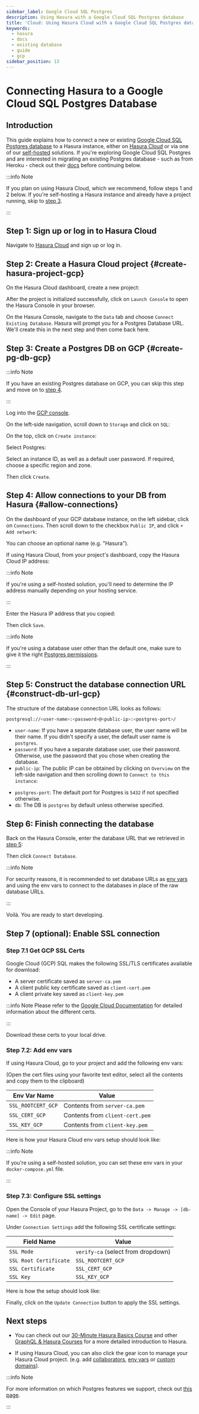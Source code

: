 ```yaml
---
sidebar_label: Google Cloud SQL Postgres
description: Using Hasura with a Google Cloud SQL Postgres database
title: 'Cloud: Using Hasura Cloud with a Google Cloud SQL Postgres database'
keywords:
  - hasura
  - docs
  - existing database
  - guide
  - gcp
sidebar_position: 13
---
```



# Connecting Hasura to a Google Cloud SQL Postgres Database

## Introduction

This guide explains how to connect a new or existing [Google Cloud SQL Postgres database](https://cloud.google.com/sql) to a Hasura
instance, either on [Hasura Cloud](https://cloud.hasura.io?skip_onboarding=true) or via one of our
[self-hosted](/deployment/deployment-guides/index.mdx) solutions. If you're exploring Google Cloud SQL Postgres and are interested in
migrating an existing Postgres database - such as from Heroku - check out their
[docs](https://cloud.google.com/database-migration/docs/postgres) before continuing below.

:::info Note

If you plan on using Hasura Cloud, which we recommend, follow steps 1 and 2 below. If you're self-hosting a Hasura
instance and already have a project running, skip to [step 3](#create-pg-db-gcp).

:::

## Step 1: Sign up or log in to Hasura Cloud

Navigate to [Hasura Cloud](https://cloud.hasura.io/signup/?pg=docs&plcmt=body&cta=navigate-to-hasura-cloud&tech=default)
and sign up or log in.

## Step 2: Create a Hasura Cloud project {#create-hasura-project-gcp}

On the Hasura Cloud dashboard, create a new project:

<Thumbnail src="/img/cloud-dbs/create-hasura-cloud-project.png" alt="Create Hasura Cloud project" width="1000px" />

After the project is initialized successfully, click on `Launch Console` to open the Hasura Console in your browser.

On the Hasura Console, navigate to the `Data` tab and choose `Connect Existing Database`. Hasura will prompt you for a
Postgres Database URL. We'll create this in the next step and then come back here.

<Thumbnail src="/img/cloud-dbs/existing-db-setup.png" alt="Hasura Cloud database setup" width="700px" />

## Step 3: Create a Postgres DB on GCP {#create-pg-db-gcp}

:::info Note

If you have an existing Postgres database on GCP, you can skip this step and move on to [step 4](#allow-connections).

:::

Log into the [GCP console](https://console.cloud.google.com/).

On the left-side navigation, scroll down to `Storage` and click on `SQL`:

<Thumbnail src="/img/cloud-dbs/gcp/navigate-to-sql.png" alt="Navigate to SQL in GCP" width="250px" />

On the top, click on `Create instance`:

<Thumbnail src="/img/cloud-dbs/gcp/create-instance.png" alt="Create database instance in GCP" width="1000px" />

Select Postgres:

<Thumbnail src="/img/cloud-dbs/gcp/select-postgres.png" alt="Select Postgres database instance in GCP" width="1000px" />

Select an instance ID, as well as a default user password. If required, choose a specific region and zone.

<Thumbnail src="/img/cloud-dbs/gcp/configure-instance.png" alt="Configure database instance in GCP" width="500px" />

Then click `Create`.

## Step 4: Allow connections to your DB from Hasura {#allow-connections}

On the dashboard of your GCP database instance, on the left sidebar, click on `Connections`. Then scroll down to the
checkbox `Public IP`, and click `+ Add network`:

<Thumbnail src="/img/cloud-dbs/gcp/connections.png" alt="Navigate to connections in GCP" width="600px" />

You can choose an optional name (e.g. "Hasura").

If using Hasura Cloud, from your project's dashboard, copy the Hasura Cloud IP address:

<Thumbnail src="/img/projects/hasura-cloud-ip.png" alt="Hasura Cloud IP field" width="1000px" />

:::info Note

If you're using a self-hosted solution, you'll need to determine the IP address manually depending on your hosting
service.

:::

Enter the Hasura IP address that you copied:

<Thumbnail src="/img/cloud-dbs/gcp/add-network.png" alt="Add a new network in GCP" width="600px" />

Then click `Save`.

:::info Note

If you're using a database user other than the default one, make sure to give it the right
[Postgres permissions](/deployment/postgres-requirements.mdx#managed-pg-permissions).

:::

## Step 5: Construct the database connection URL {#construct-db-url-gcp}

The structure of the database connection URL looks as follows:

```bash
postgresql://<user-name>:<password>@<public-ip>:<postgres-port>/
```

- `user-name`: If you have a separate database user, the user name will be their name. If you didn't specify a user, the
  default user name is `postgres`.
- `password`: If you have a separate database user, use their password. Otherwise, use the password that you chose when
  creating the database.
- `public-ip`: The public IP can be obtained by clicking on `Overview` on the left-side navigation and then scrolling
  down to `Connect to this instance`:

<Thumbnail src="/img/cloud-dbs/gcp/public-ip.png" alt="Find the public IP for a Google Cloud SQL Postgres database" width="700px" />

- `postgres-port`: The default port for Postgres is `5432` if not specified otherwise.
- `db`: The DB is `postgres` by default unless otherwise specified.

## Step 6: Finish connecting the database

Back on the Hasura Console, enter the database URL that we retrieved in [step 5](#construct-db-url-gcp):

<Thumbnail src="/img/cloud-dbs/gcp/GCP-complete.png" alt="Database setup" width="600px" />

Then click `Connect Database`.

:::info Note

For security reasons, it is recommended to set database URLs as [env vars](/hasura-cloud/projects/env-vars.mdx) and
using the env vars to connect to the databases in place of the raw database URLs.

:::

Voilà. You are ready to start developing.

<Thumbnail src="/img/cloud-dbs/hasura-console.png" alt="Hasura Console" width="1100px" />

## Step 7 (optional): Enable SSL connection

### Step 7.1 Get GCP SSL Certs

Google Cloud (GCP) SQL makes the following SSL/TLS certificates available for download:

- A server certificate saved as `server-ca.pem`
- A client public key certificate saved as `client-cert.pem`
- A client private key saved as `client-key.pem`

:::info Note Please refer to the
[Google Cloud Documentation](https://cloud.google.com/sql/docs/postgres/configure-ssl-instance?&_ga=2.87107544.-1769733723.1651179247#server-certs)
for detailed information about the different certs.

:::

Download these certs to your local drive.

### Step 7.2: Add env vars

If using Hasura Cloud, go to your project and add the following env vars:

(Open the cert files using your favorite text editor, select all the contents and copy them to the clipboard)

| Env Var Name       | Value                           |
| ------------------ | ------------------------------- |
| `SSL_ROOTCERT_GCP` | Contents from `server-ca.pem`   |
| `SSL_CERT_GCP`     | Contents from `client-cert.pem` |
| `SSL_KEY_GCP`      | Contents from `client-key.pem`  |

Here is how your Hasura Cloud env vars setup should look like:

<Thumbnail src="/img/cloud-dbs/gcp/cloud-gcp-env-vars.png" alt="Hasura Cloud Env Vars" width="1000px" />

:::info Note

If you're using a self-hosted solution, you can set these env vars in your `docker-compose.yml` file.

:::

### Step 7.3: Configure SSL settings

Open the Console of your Hasura Project, go to the `Data -> Manage -> [db-name] -> Edit` page.

Under `Connection Settings` add the following SSL certificate settings:

| Field Name             | Value                              |
| ---------------------- | ---------------------------------- |
| `SSL Mode`             | `verify-ca` (select from dropdown) |
| `SSL Root Certificate` | `SSL_ROOTCERT_GCP`                 |
| `SSL Certificate`      | `SSL_CERT_GCP`                     |
| `SSL Key`              | `SSL_KEY_GCP`                      |

Here is how the setup should look like:

<Thumbnail src="/img/cloud-dbs/gcp/ssl-config-setup.png" alt="Hasura Console SSL Config Setup" width="1000px" />

Finally, click on the `Update Connection` button to apply the SSL settings.

<Thumbnail src="/img/cloud-dbs/gcp/update-connection-button.png" alt="Update Connection Button" width="1000px" />

## Next steps

- You can check out our [30-Minute Hasura Basics Course](https://hasura.io/learn/graphql/hasura/introduction/) and other
  [GraphQL & Hasura Courses](https://hasura.io/learn/) for a more detailed introduction to Hasura.

- If using Hasura Cloud, you can also click the gear icon to manage your Hasura Cloud project. (e.g. add
  [collaborators](/hasura-cloud/projects/collaborators.mdx), [env vars](/hasura-cloud/projects/env-vars.mdx) or
  [custom domains](/hasura-cloud/domains.mdx)).

<Thumbnail src="/img/getting-started/project-manage.png" alt="Project actions" width="860px" />

:::info Note

For more information on which Postgres features we support, check out [this page](/databases/feature-support.mdx).

:::
